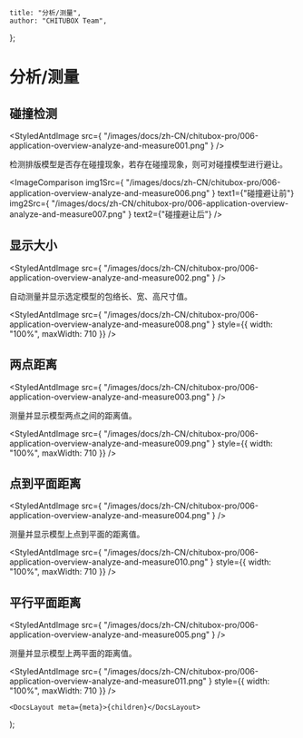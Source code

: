 
	title: "分析/测量",
	author: "CHITUBOX Team",
};

# 分析/测量

## 碰撞检测

<StyledAntdImage
	src={
		"/images/docs/zh-CN/chitubox-pro/006-application-overview-analyze-and-measure001.png"
	}
/>

检测排版模型是否存在碰撞现象，若存在碰撞现象，则可对碰撞模型进行避让。

<ImageComparison
	img1Src={
		"/images/docs/zh-CN/chitubox-pro/006-application-overview-analyze-and-measure006.png"
	}
	text1={"碰撞避让前"}
	img2Src={
		"/images/docs/zh-CN/chitubox-pro/006-application-overview-analyze-and-measure007.png"
	}
	text2={"碰撞避让后"}
/>

## 显示大小

<StyledAntdImage
	src={
		"/images/docs/zh-CN/chitubox-pro/006-application-overview-analyze-and-measure002.png"
	}
/>

自动测量并显示选定模型的包络长、宽、高尺寸值。

<StyledAntdImage
	src={
		"/images/docs/zh-CN/chitubox-pro/006-application-overview-analyze-and-measure008.png"
	}
	style={{ width: "100%", maxWidth: 710 }}
/>

## 两点距离

<StyledAntdImage
	src={
		"/images/docs/zh-CN/chitubox-pro/006-application-overview-analyze-and-measure003.png"
	}
/>

测量并显示模型两点之间的距离值。

<StyledAntdImage
	src={
		"/images/docs/zh-CN/chitubox-pro/006-application-overview-analyze-and-measure009.png"
	}
	style={{ width: "100%", maxWidth: 710 }}
/>

## 点到平面距离

<StyledAntdImage
	src={
		"/images/docs/zh-CN/chitubox-pro/006-application-overview-analyze-and-measure004.png"
	}
/>

测量并显示模型上点到平面的距离值。

<StyledAntdImage
	src={
		"/images/docs/zh-CN/chitubox-pro/006-application-overview-analyze-and-measure010.png"
	}
	style={{ width: "100%", maxWidth: 710 }}
/>

## 平行平面距离

<StyledAntdImage
	src={
		"/images/docs/zh-CN/chitubox-pro/006-application-overview-analyze-and-measure005.png"
	}
/>

测量并显示模型上两平面的距离值。

<StyledAntdImage
	src={
		"/images/docs/zh-CN/chitubox-pro/006-application-overview-analyze-and-measure011.png"
	}
	style={{ width: "100%", maxWidth: 710 }}
/>

	<DocsLayout meta={meta}>{children}</DocsLayout>
);
